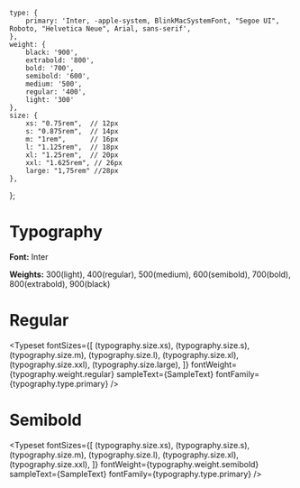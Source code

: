 
<Meta title="Design system/Typography"/>

    type: {
        primary: 'Inter, -apple-system, BlinkMacSystemFont, "Segoe UI", Roboto, "Helvetica Neue", Arial, sans-serif',
    },
    weight: {
        black: '900',
        extrabold: '800',
        bold: '700',
        semibold: '600',
        medium: '500',
        regular: '400',
        light: '300'
    },
    size: {
        xs: "0.75rem",  // 12px
        s: "0.875rem",  // 14px
        m: "1rem",      // 16px
        l: "1.125rem",  // 18px
        xl: "1.25rem",  // 20px
        xxl: "1.625rem", // 26px
        large: "1,75rem" //28px
    },
};


# Typography

**Font:** Inter

**Weights:** 300(light), 400(regular), 500(medium), 600(semibold), 700(bold), 800(extrabold), 900(black)

# Regular
<Typeset
    fontSizes={[
        (typography.size.xs),
        (typography.size.s),
        (typography.size.m),
        (typography.size.l),
        (typography.size.xl),
        (typography.size.xxl),
        (typography.size.large),
    ]}
    fontWeight={typography.weight.regular}
    sampleText={SampleText}
    fontFamily={typography.type.primary}
/>

# Semibold
<Typeset
    fontSizes={[
        (typography.size.xs),
        (typography.size.s),
        (typography.size.m),
        (typography.size.l),
        (typography.size.xl),
        (typography.size.xxl),
    ]}
    fontWeight={typography.weight.semibold}
    sampleText={SampleText}
    fontFamily={typography.type.primary}
/>